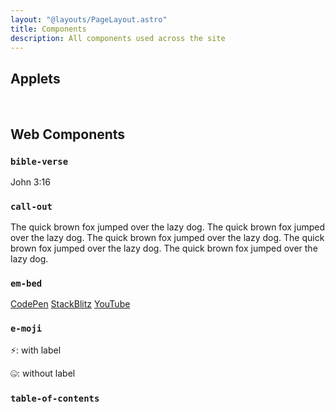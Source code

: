 ```yaml
---
layout: "@layouts/PageLayout.astro"
title: Components
description: All components used across the site
---
```



## Applets

<Counter client:only="svelte" />

<br />

<CVP client:visible />

## Web Components

### `bible-verse`

<bible-verse>John 3:16</bible-verse>

### `call-out`

<call-out type="check">The quick brown fox jumped over the lazy dog.</call-out>
<call-out type="error">The quick brown fox jumped over the lazy dog.</call-out>
<call-out type="info">The quick brown fox jumped over the lazy dog.</call-out>
<call-out type="warn">The quick brown fox jumped over the lazy dog.</call-out>
<call-out type="wave">The quick brown fox jumped over the lazy dog.</call-out>

### `em-bed`

<em-bed><a href="https://codepen.io/SeanMcP/pen/RmWJvV">CodePen</a></em-bed>
<em-bed><a href="https://stackblitz.com/edit/withastro-astro-eryebq?embed=1&file=README.md">StackBlitz</a></em-bed>
<em-bed><a href="https://www.youtube.com/watch?v=vJyCPm8-U4c">YouTube</a></em-bed>

### `e-moji`

<e-moji label="zap">⚡️</e-moji>: with label

<e-moji>🤐</e-moji>: without label

### `table-of-contents`

<table-of-contents></table-of-contents>
